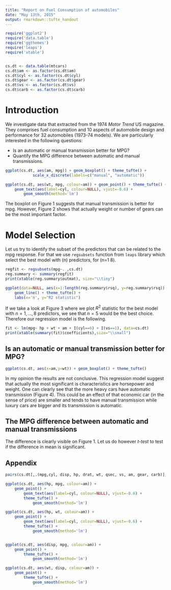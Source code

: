 ```yaml
---
title: "Report on Fuel Consumption of automobiles"
date: "May 13th, 2015"
output: rmarkdown::tufte_handout
---
```


```r
require('ggplot2')
require('data.table')
require('ggthemes')
require('leaps')
require('xtable')


cs.dt <- data.table(mtcars)
cs.dt$am <- as.factor(cs.dt$am)
cs.dt$cyl <- as.factor(cs.dt$cyl)
cs.dt$gear <- as.factor(cs.dt$gear)
cs.dt$vs <- as.factor(cs.dt$vs)
cs.dt$carb <- as.factor(cs.dt$carb)
```

# Introduction

We investigate data that extracted from the 1974 _Motor Trend_ US
magazine. They comprises fuel consumption and 10 aspects of automobile
design and performance for 32 automobiles (1973-74 models). We are
particularly interested in the following questions:

* Is an automatic or manual transmission better for MPG?
* Quantify the MPG difference between automatic and manual
  transmissions.

```r
ggplot(cs.dt, aes(am, mpg)) + geom_boxplot() + theme_tufte() +
            scale_x_discrete(labels=c("manual", "automatic"))
```
```r
ggplot(cs.dt, aes(wt, mpg, colour=am)) + geom_point() + theme_tufte() +
    geom_text(aes(label=cyl, colour=NULL), vjust=-0.6) +
        geom_smooth(method='lm')
```

The boxplot on Figure 1 suggests that manual transmission is better
for mpg. However, Figure 2 shows that actually weight or number of
gears can be the most important factor.


# Model Selection

Let us try to identify the subset of the predictors that can be
related to the mpg response. For that we use `regsubsets` function
from `leaps` library which select the best model with \(n\) predictors,
for \(n=1 \ldots 8\). 
```r
regfit <- regsubsets(mpg~. ,cs.dt)
reg.summary <- summary(regfit)
print(xtable(reg.summary$outmat), size="\\tiny")
```
```r
ggplot(data=NULL, aes(x=1:length(reg.summary$rsq), y=reg.summary$rsq)) +
    geom_line() + theme_tufte() +
    labs(x='n', y="R2 statistic")
```
If we take a look at Figure 3 where we plot $R^2$ statistic for the
best model with $n=1,..., 8$ predictors, we see that $n=5$ would be
the best choice. Therefore our regression model is the following.

```r
fit <- lm(mpg~ hp + wt + am + I(cyl==6) + I(vs==1), data=cs.dt)
print(xtable(summary(fit)$coefficients),size="\\small")
```

## Is an automatic or manual transmission better for MPG?

```r
ggplot(cs.dt, aes(x=am,y=wt)) + geom_boxplot() + theme_tufte()
```

In my opinion the results are not conclusive. This regression model
suggest that actually the most significant is characteristics are
horsepower and weight. One can clearly see that the more heavy cars
have automatic transmission (Figure 4). This could be an effect of
that economic car (in the sense of price) are smaller and tends to
have manual transmission while luxury cars are bigger and its
transmission is automatic.

## The MPG difference between automatic and manual transmissions

The difference is clearly visible on Figure 1. Let us do however
_t-test_ to test if the difference in mean is significant. 

## Appendix

```r

pairs(cs.dt[,.(mpg,cyl, disp, hp, drat, wt, qsec, vs, am, gear, carb)], panel = panel.smooth)
```

```r

ggplot(cs.dt, aes(hp, mpg, colour=am)) +
    geom_point() +
        geom_text(aes(label=cyl, colour=NULL), vjust=-0.6) +
        theme_tufte() +
            geom_smooth(method='lm')

ggplot(cs.dt, aes(hp, wt, colour=am)) +
    geom_point() +
        geom_text(aes(label=cyl, colour=NULL), vjust=-0.6) +
        theme_tufte() +
            geom_smooth(method='lm')


ggplot(cs.dt, aes(disp, mpg, colour=am)) +
    geom_point() +
        theme_tufte() +
            geom_smooth(method='lm')

ggplot(cs.dt, aes(wt, disp, colour=am)) +
    geom_point() +
        theme_tufte() +
            geom_smooth(method='lm')


```

[^git]: https://github.com/sbartek/mpg_report










